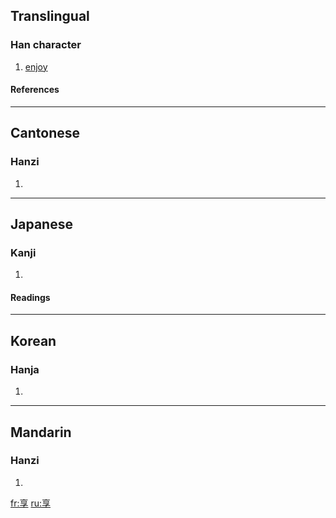 ==Translingual==
===Han character===
{{Han char|rn=8|rad=亠|as=06|sn=8|four=0040<sub>7</sub>|canj=卜口弓木 (YRND)}}
# [[enjoy]]
====References====
{{Han ref|kx=0088.170|dkj=00298|dj=0187.100|hdz=10284.080|uh=4EAB|ud=20139|bh=A8C9|bd=43209}}
----
==Cantonese==
===Hanzi===
{{yue-hanzi|jyut=|y=heung2}}
# {{defn|Cantonese}}
----
==Japanese==
===Kanji===
{{ja-kanji|grade=c|rs=亠06}}
# {{defn|Japanese}}
====Readings====
{{ja-readings|on=[[きょう]] (kyō)|kun=[[すすめる]] (susumeru), [[うける]] (ukeru)}}
----
==Korean==
===Hanja===
{{ko-hanja|hangeul=향|rv=hyang|mr=hyang}}
# {{defn|Korean}}
----
==Mandarin==
===Hanzi===
{{cmn-hanzi|pin=[[xiǎng]] ([[xiang3]])|wg=hsiang<sup>3</sup>}}
# {{defn|Mandarin}}

[[fr:享]]
[[ru:享]]